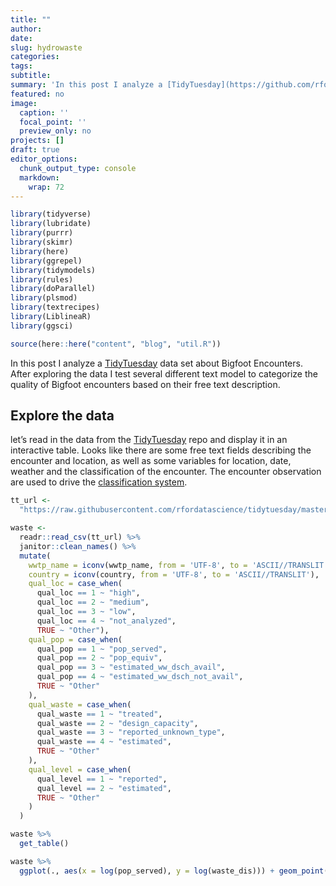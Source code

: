 ```yaml
---
title: ""
author:
date:
slug: hydrowaste
categories: 
tags:
subtitle: 
summary: 'In this post I analyze a [TidyTuesday](https://github.com/rfordatascience/tidytuesday) data set about wastwater plants. After exploring the data I...'
featured: no
image:
  caption: ''
  focal_point: ''
  preview_only: no
projects: []
draft: true
editor_options: 
  chunk_output_type: console
  markdown: 
    wrap: 72
---
```


```r
library(tidyverse)
library(lubridate)
library(purrr)
library(skimr)
library(here)
library(ggrepel)
library(tidymodels)
library(rules)
library(doParallel)
library(plsmod)
library(textrecipes)
library(LiblineaR)
library(ggsci)

source(here::here("content", "blog", "util.R"))

```

In this post I analyze a [TidyTuesday](https://github.com/rfordatascience/tidytuesday) data set about Bigfoot Encounters. After exploring the data I test several different text model to categorize the quality of Bigfoot encounters based on their free text description.

## Explore the data

let's read in the data from the [TidyTuesday](https://github.com/rfordatascience/tidytuesday) repo and display it in an interactive table. Looks like there are some free text fields describing the encounter and location, as well as some variables for location, date, weather and the classification of the encounter. The encounter observation are used to drive the [classification system](https://www.bfro.net/gdb/classify.asp).

```r
tt_url <- 
  "https://raw.githubusercontent.com/rfordatascience/tidytuesday/master/data/2022/2022-09-20/HydroWASTE_v10.csv"

waste <- 
  readr::read_csv(tt_url) %>%
  janitor::clean_names() %>% 
  mutate(
    wwtp_name = iconv(wwtp_name, from = 'UTF-8', to = 'ASCII//TRANSLIT'),
    country = iconv(country, from = 'UTF-8', to = 'ASCII//TRANSLIT'),
    qual_loc = case_when(
      qual_loc == 1 ~ "high",
      qual_loc == 2 ~ "medium",
      qual_loc == 3 ~ "low",
      qual_loc == 4 ~ "not_analyzed",
      TRUE ~ "Other"),
    qual_pop = case_when(
      qual_pop == 1 ~ "pop_served",
      qual_pop == 2 ~ "pop_equiv",
      qual_pop == 3 ~ "estimated_ww_dsch_avail",
      qual_pop == 4 ~ "estimated_ww_dsch_not_avail",
      TRUE ~ "Other"
    ),
    qual_waste = case_when(
      qual_waste == 1 ~ "treated",
      qual_waste == 2 ~ "design_capacity",
      qual_waste == 3 ~ "reported_unknown_type",
      qual_waste == 4 ~ "estimated",
      TRUE ~ "Other"
    ),
    qual_level = case_when(
      qual_level == 1 ~ "reported",
      qual_level == 2 ~ "estimated",
      TRUE ~ "Other"
    )
  )

waste %>% 
  get_table()

waste %>%
  ggplot(., aes(x = log(pop_served), y = log(waste_dis))) + geom_point()

```
